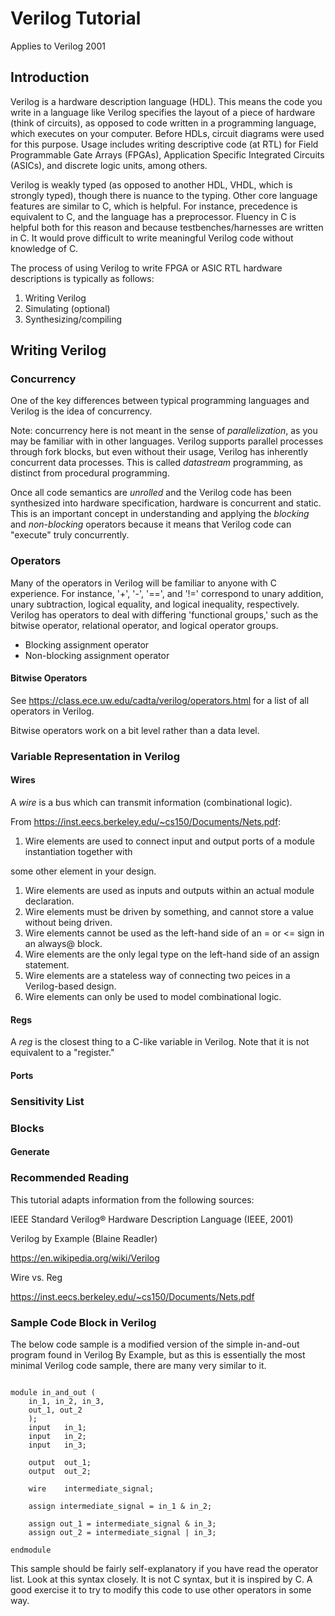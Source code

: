 =Verilog Tutorial=
Applies to Verilog 2001

==Introduction==

Verilog is a hardware description language (HDL). This means the code you write in a language like Verilog specifies the layout of a piece of hardware (think of circuits), as opposed to code written in a programming language, which executes on your computer. Before HDLs, circuit diagrams were used for this purpose. 
Usage includes writing descriptive code (at RTL) for Field Programmable Gate Arrays (FPGAs), Application Specific Integrated Circuits (ASICs), and discrete logic units, among others.

Verilog is weakly typed (as opposed to another HDL, VHDL, which is strongly typed), though there is nuance to the typing. Other core language features are similar to C, which is helpful. For instance, precedence is equivalent to C, and the language has a preprocessor. Fluency in C is helpful both for this reason and because testbenches/harnesses are written in C. It would prove difficult to write meaningful Verilog code without knowledge of C.

The process of using Verilog to write FPGA or ASIC RTL hardware descriptions is typically as follows:

# Writing Verilog
# Simulating (optional)
# Synthesizing/compiling

==Writing Verilog== 

===Concurrency===

One of the key differences between typical programming languages and Verilog is the idea of concurrency. 

Note: concurrency here is not meant in the sense of ''parallelization'', as you may be familiar with in other languages. Verilog supports parallel processes through fork blocks, but even without their usage, Verilog has inherently concurrent data processes. This is called ''datastream'' programming, as distinct from procedural programming.

Once all code semantics are ''unrolled'' and the Verilog code has been synthesized into hardware specification, hardware is concurrent and static. This is an important concept in understanding and applying the ''blocking'' and ''non-blocking'' operators because it means that Verilog code can "execute" truly concurrently.

===Operators===

Many of the operators in Verilog will be familiar to anyone with C experience. For instance, '+', '-', '==', and '!=' correspond to unary addition, unary subtraction, logical equality, and logical inequality, respectively. Verilog has operators to deal with differing 'functional groups,' such as the bitwise operator, relational operator, and logical operator groups. 


* Blocking assignment operator
* Non-blocking assignment operator

====Bitwise Operators====

See https://class.ece.uw.edu/cadta/verilog/operators.html for a list of all operators in Verilog. 

Bitwise operators work on a bit level rather than a data level. 

===Variable Representation in Verilog===


====Wires====

A ''wire'' is a bus which can transmit information (combinational logic).

From https://inst.eecs.berkeley.edu/~cs150/Documents/Nets.pdf:

# Wire elements are used to connect input and output ports of a module instantiation together with
some other element in your design.
# Wire elements are used as inputs and outputs within an actual module declaration.
# Wire elements must be driven by something, and cannot store a value without being driven.
# Wire elements cannot be used as the left-hand side of an = or <= sign in an always@ block.
# Wire elements are the only legal type on the left-hand side of an assign statement.
# Wire elements are a stateless way of connecting two peices in a Verilog-based design.
# Wire elements can only be used to model combinational logic.

====Regs====

A ''reg'' is the closest thing to a C-like variable in Verilog. Note that it is not equivalent to a "register." 

====Ports====

===Sensitivity List===

===Blocks===

====Generate====

===Recommended Reading===

This tutorial adapts information from the following sources:

IEEE Standard Verilog® Hardware Description Language (IEEE, 2001)

Verilog by Example (Blaine Readler)

https://en.wikipedia.org/wiki/Verilog

Wire vs. Reg

https://inst.eecs.berkeley.edu/~cs150/Documents/Nets.pdf

===Sample Code Block in Verilog===

The below code sample is a modified version of the simple in-and-out program found in Verilog By Example, but as this is essentially the most minimal Verilog code sample, there are many very similar to it.

<pre>

module in_and_out ( 
    in_1, in_2, in_3,
    out_1, out_2
    );
    input   in_1;
    input   in_2;
    input   in_3;
    
    output  out_1;
    output  out_2;
    
    wire    intermediate_signal;
    
    assign intermediate_signal = in_1 & in_2;
    
    assign out_1 = intermediate_signal & in_3;
    assign out_2 = intermediate_signal | in_3;
    
endmodule

</pre>

This sample should be fairly self-explanatory if you have read the operator list. Look at this syntax closely. It is not C syntax, but it is inspired by C. A good exercise it to try to modify this code to use other operators in some way.
